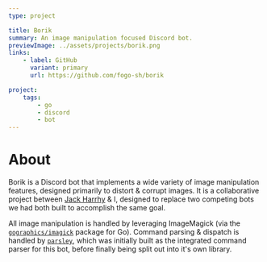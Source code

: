 ```yaml
---
type: project

title: Borik
summary: An image manipulation focused Discord bot.
previewImage: ../assets/projects/borik.png
links:
    - label: GitHub
      variant: primary
      url: https://github.com/fogo-sh/borik

project:
    tags:
        - go
        - discord
        - bot
---
```


# About

Borik is a Discord bot that implements a wide variety of image manipulation features, designed primarily to distort & corrupt images.
It is a collaborative project between [Jack Harrhy](https://jackharrhy.com/) & I, designed to replace two competing bots we had both built to accomplish the same goal.

All image manipulation is handled by leveraging ImageMagick (via the [`gographics/imagick`](https://github.com/gographics/imagick) package for Go).
Command parsing & dispatch is handled by [`parsley`](/projects/parsley), which was initially built as the integrated command parser for this bot, before finally being split out into it's own library.
